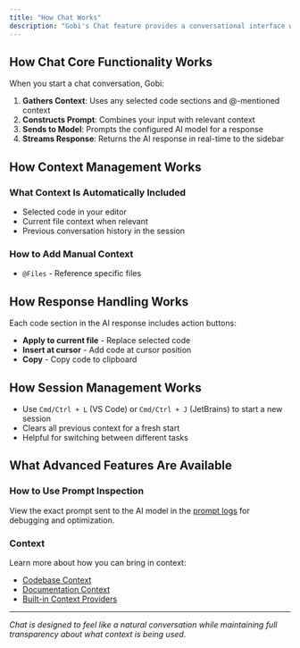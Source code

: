 ```yaml
---
title: "How Chat Works"
description: "Gobi's Chat feature provides a conversational interface with AI models directly in your IDE sidebar."
---
```


## How Chat Core Functionality Works

When you start a chat conversation, Gobi:

1. **Gathers Context**: Uses any selected code sections and @-mentioned context
2. **Constructs Prompt**: Combines your input with relevant context
3. **Sends to Model**: Prompts the configured AI model for a response
4. **Streams Response**: Returns the AI response in real-time to the sidebar

## How Context Management Works

### What Context Is Automatically Included

- Selected code in your editor
- Current file context when relevant
- Previous conversation history in the session

### How to Add Manual Context

- `@Files` - Reference specific files

## How Response Handling Works

Each code section in the AI response includes action buttons:

- **Apply to current file** - Replace selected code
- **Insert at cursor** - Add code at cursor position
- **Copy** - Copy code to clipboard

## How Session Management Works

- Use `Cmd/Ctrl + L` (VS Code) or `Cmd/Ctrl + J` (JetBrains) to start a new session
- Clears all previous context for a fresh start
- Helpful for switching between different tasks

## What Advanced Features Are Available

### How to Use Prompt Inspection

View the exact prompt sent to the AI model in the [prompt logs](/troubleshooting) for debugging and optimization.

### Context

Learn more about how you can bring in context:

- [Codebase Context](/guides/codebase-documentation-awareness)
- [Documentation Context](/guides/codebase-documentation-awareness)
- [Built-in Context Providers](/customize/deep-dives/custom-providers)

---

_Chat is designed to feel like a natural conversation while maintaining full transparency about what context is being used._
